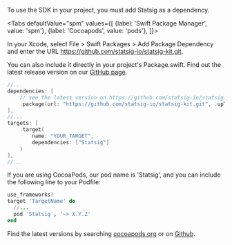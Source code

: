 
To use the SDK in your project, you must add Statsig as a dependency.

<Tabs
  defaultValue="spm"
  values={[
    {label: 'Swift Package Manager', value: 'spm'}, 
    {label: 'Cocoapods', value: 'pods'},
  ]}>

  <TabItem value="spm">

In your Xcode, select File > Swift Packages > Add Package Dependency
and enter the URL https://github.com/statsig-io/statsig-kit.git.

You can also include it directly in your project's Package.swift. Find out the latest release version on our [GitHub page](https://github.com/statsig-io/statsig-kit/releases).

```swift
//...
dependencies: [
    // see the latest version on https://github.com/statsig-io/statsig-kit/releases
    .package(url: "https://github.com/statsig-io/statsig-kit.git", .upToNextMinor("X.Y.Z")),
],
//...
targets: [
    .target(
        name: "YOUR_TARGET",
        dependencies: ["Statsig"]
    )
],
//...
```

  </TabItem>
  <TabItem value="pods">

If you are using CocoaPods, our pod name is 'Statsig', and you can include the following line to your Podfile:

```ruby
use_frameworks!
target 'TargetName' do
  //...
  pod 'Statsig', '~> X.Y.Z'
end
```

Find the latest versions by searching [cocoapods.org](https://cocoapods.org/) or on [Github](https://github.com/statsig-io/statsig-kit/releases).

  </TabItem>
</Tabs>

